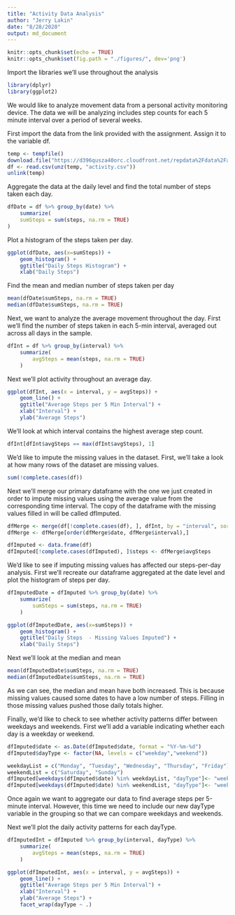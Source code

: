 ```yaml
---
title: "Activity Data Analysis"
author: "Jerry Lakin"
date: "8/28/2020"
output: md_document
---
```


```r
knitr::opts_chunk$set(echo = TRUE)
knitr::opts_chunk$set(fig.path = "./figures/", dev='png')
```

Import the libraries we'll use throughout the analysis

```r
library(dplyr)
library(ggplot2)
```

We would like to analyze movement data from a personal activity monitoring device. The data we will be analyzing includes step counts for each 5 minute interval over a period of several weeks.

First import the data from the link provided with the assignment. Assign it to the variable df.

```r
temp <- tempfile()
download.file("https://d396qusza40orc.cloudfront.net/repdata%2Fdata%2Factivity.zip",temp)
df <- read.csv(unz(temp, "activity.csv"))
unlink(temp)
```

Aggregate the data at the daily level and find the total number of steps taken each day.

```r
dfDate = df %>% group_by(date) %>%
    summarize(
    sumSteps = sum(steps, na.rm = TRUE)
)
```

Plot a histogram of the steps taken per day.

```r
ggplot(dfDate, aes(x=sumSteps)) + 
    geom_histogram() +
    ggtitle("Daily Steps Histogram") +
    xlab("Daily Steps")
```

Find the mean and median number of steps taken per day

```r
mean(dfDate$sumSteps, na.rm = TRUE)
median(dfDate$sumSteps, na.rm = TRUE)
```

Next, we want to analyze the average movement throughout the day. First we'll find the number of steps taken in each 5-min interval, averaged out across all days in the sample.

```r
dfInt = df %>% group_by(interval) %>%
    summarize(
        avgSteps = mean(steps, na.rm = TRUE)
    )
```

Next we'll plot activity throughout an average day.

```r
ggplot(dfInt, aes(x = interval, y = avgSteps)) +
    geom_line() +
    ggtitle("Average Steps per 5 Min Interval") +
    xlab("Interval") +
    ylab("Average Steps")
```

We'll look at which interval contains the highest average step count.

```r
dfInt[dfInt$avgSteps == max(dfInt$avgSteps), 1]
```

We'd like to impute the missing values in the dataset. First, we'll take a look at how many rows of the dataset are missing values.

```r
sum(!complete.cases(df))
```

Next we'll merge our primary dataframe with the one we just created in order to impute missing values using the average value from the corresponding time interval. The copy of the dataframe with the missing values filled in will be called dfImputed. 

```r
dfMerge <- merge(df[!complete.cases(df), ], dfInt, by = "interval", sort = FALSE)
dfMerge <- dfMerge[order(dfMerge$date, dfMerge$interval),]

dfImputed <- data.frame(df)
dfImputed[!complete.cases(dfImputed), ]$steps <- dfMerge$avgSteps
```

We'd like to see if imputing missing values has affected our steps-per-day analysis. First we'll recreate our dataframe aggregated at the date level and plot the histogram of steps per day.

```r
dfImputedDate = dfImputed %>% group_by(date) %>%
    summarize(
        sumSteps = sum(steps, na.rm = TRUE)
    )

ggplot(dfImputedDate, aes(x=sumSteps)) + 
    geom_histogram() +
    ggtitle("Daily Steps  - Missing Values Imputed") +
    xlab("Daily Steps")
```

Next we'll look at the median and mean

```r
mean(dfImputedDate$sumSteps, na.rm = TRUE)
median(dfImputedDate$sumSteps, na.rm = TRUE)
```

As we can see, the median and mean have both increased. This is because missing values caused some dates to have a low number of steps. Filling in those missing values pushed those daily totals higher.

Finally, we'd like to check to see whether activity patterns differ between weekdays and weekends. First we'll add a variable indicating whether each day is a weekday or weekend.

```r
dfImputed$date <- as.Date(dfImputed$date, format = "%Y-%m-%d")
dfImputed$dayType <- factor(NA, levels = c("weekday","weekend"))

weekdayList = c("Monday", "Tuesday", "Wednesday", "Thursday", "Friday")
weekendList = c("Saturday", "Sunday")
dfImputed[weekdays(dfImputed$date) %in% weekdayList, "dayType"]<- "weekday"
dfImputed[weekdays(dfImputed$date) %in% weekendList, "dayType"]<- "weekend"
```

Once again we want to aggregate our data to find average steps per 5-minute interval. However, this time we need to include our new dayType variable in the grouping so that we can compare weekdays and weekends.

Next we'll plot the daily activity patterns for each dayType. 

```r
dfImputedInt = dfImputed %>% group_by(interval, dayType) %>%
    summarize(
        avgSteps = mean(steps, na.rm = TRUE)
    )

ggplot(dfImputedInt, aes(x = interval, y = avgSteps)) +
    geom_line() +
    ggtitle("Average Steps per 5 Min Interval") +
    xlab("Interval") +
    ylab("Average Steps") +
    facet_wrap(dayType ~ .) 
```
